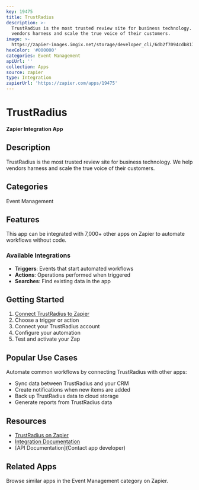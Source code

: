 ```yaml
---
key: 19475
title: TrustRadius
description: >-
  TrustRadius is the most trusted review site for business technology. We help
  vendors harness and scale the true voice of their customers.
image: >-
  https://zapier-images.imgix.net/storage/developer_cli/6db2f7094cdb8179f6e2c351028ade5b_4.png?auto=format%2Ccompress&ixlib=python-3.0.0&q=50
hexColor: '#000000'
categories: Event Management
apiUrl: ''
collection: Apps
source: zapier
type: Integration
zapierUrl: 'https://zapier.com/apps/19475'
---
```

# TrustRadius

**Zapier Integration App**

## Description

TrustRadius is the most trusted review site for business technology. We help vendors harness and scale the true voice of their customers.

## Categories

Event Management

## Features

This app can be integrated with 7,000+ other apps on Zapier to automate workflows without code.

### Available Integrations

- **Triggers**: Events that start automated workflows
- **Actions**: Operations performed when triggered
- **Searches**: Find existing data in the app

## Getting Started

1. [Connect TrustRadius to Zapier](https://zapier.com/apps/19475)
2. Choose a trigger or action
3. Connect your TrustRadius account
4. Configure your automation
5. Test and activate your Zap

## Popular Use Cases

Automate common workflows by connecting TrustRadius with other apps:

- Sync data between TrustRadius and your CRM
- Create notifications when new items are added
- Back up TrustRadius data to cloud storage
- Generate reports from TrustRadius data

## Resources

- [TrustRadius on Zapier](https://zapier.com/apps/19475)
- [Integration Documentation](https://zapier.com/apps/19475/integrations)
- [API Documentation](Contact app developer)

## Related Apps

Browse similar apps in the Event Management category on Zapier.
